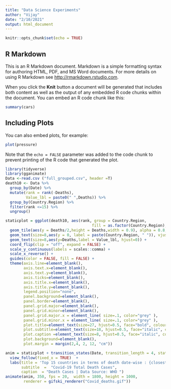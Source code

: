 ---
title: "Data Science Experiments"
author: "Vijay"
date: "2/10/2021"
output: html_document
---

```{r setup, include=FALSE}
knitr::opts_chunk$set(echo = TRUE)
```

## R Markdown

This is an R Markdown document. Markdown is a simple formatting syntax for authoring HTML, PDF, and MS Word documents. For more details on using R Markdown see <http://rmarkdown.rstudio.com>.

When you click the **Knit** button a document will be generated that includes both content as well as the output of any embedded R code chunks within the document. You can embed an R code chunk like this:

```{r cars}
summary(cars)
```

## Including Plots

You can also embed plots, for example:

```{r pressure, echo=FALSE}
plot(pressure)
```

Note that the `echo = FALSE` parameter was added to the code chunk to prevent printing of the R code that generated the plot.

```{r}
library(tidyverse)
library(gganimate)
Data <-read.csv ("full_grouped.csv", header =T) 
death10 <- Data %>%
  group_by(Date) %>%
  mutate(rank = rank(-Deaths),
         Value_lbl = paste0(" ",Deaths)) %>%
  group_by(Country.Region) %>% 
  filter(rank <=15) %>%
  ungroup()

staticplot = ggplot(death10, aes(rank, group = Country.Region, 
                                      fill = as.factor(Country.Region), color = as.factor(Country.Region))) +
  geom_tile(aes(y = Deaths/2,height = Deaths,width = 0.9), alpha = 0.8, color = NA) +
  geom_text(size=8,aes(y = 0, label = paste(Country.Region, " ")), vjust = 0.2, hjust = 1) +
  geom_text(size=8,aes(y=Deaths,label = Value_lbl, hjust=0)) +
  coord_flip(clip = "off", expand = FALSE) +
  scale_y_continuous(labels = scales::comma) +
  scale_x_reverse() +
  guides(color = FALSE, fill = FALSE) +
  theme(axis.line=element_blank(),
        axis.text.x=element_blank(),
        axis.text.y=element_blank(),
        axis.ticks=element_blank(),
        axis.title.x=element_blank(),
        axis.title.y=element_blank(),
        legend.position="none",
        panel.background=element_blank(),
        panel.border=element_blank(),
        panel.grid.major=element_blank(),
        panel.grid.minor=element_blank(),
        panel.grid.major.x = element_line( size=.1, color="grey" ),
        panel.grid.minor.x = element_line( size=.1, color="grey" ),
        plot.title=element_text(size=27, hjust=0.5, face="bold", colour="black", vjust=-1),
        plot.subtitle=element_text(size=18, hjust=0.5, face="italic", color="grey"),
        plot.caption =element_text(size=8, hjust=0.5, face="italic", color="grey"),
        plot.background=element_blank(),
        plot.margin = margin(2,4, 2, 12, "cm"))

anim = staticplot + transition_states(Date, transition_length = 4, state_length = 1) +
  view_follow(fixed_x = TRUE)  +
  labs(title = 'Top 15 countries in terms of death date-wise : {closest_state}',  
       subtitle  =  "Covid-19 Total Death Cases",
       caption  = "Death Cases | Data Source: WHO ")
animate(anim, 350, fps = 20,  width = 1800, height = 1000, 
        renderer = gifski_renderer("Covid_deaths.gif"))
```